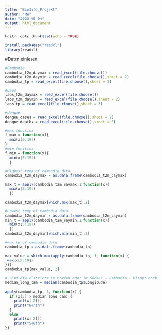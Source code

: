 ```yaml
---
title: "BioInfo_Projekt"
author: "Me"
date: "2023-05-04"
output: html_document
---
```


```r
knitr::opts_chunk$set(echo = TRUE)
```

```r
install.packages("readxl")
library(readxl)
```

#Daten einlesen
```r
#Cambodia
cambodia_t2m_daymax = read_excel(file.choose())
cambodia_t2m_daymin = read_excel(file.choose(),sheet = 2)
cambodia_tp = read_excel(file.choose(),sheet = 3)

#Laos
laos_t2m_daymax = read_excel(file.choose())
laos_t2m_daymin = read_excel(file.choose(),sheet = 2)
laos_tp = read_excel(file.choose(),sheet = 3)

#dengue
dengue_cases = read_excel(file.choose(),sheet = 2)
dengue_deaths = read_excel(file.choose(),sheet = 3)


```


```r
#max function
f_max = function(x){
  max(x[5:19])
}
#min function 
f_min = function(x){
  min(x[5:19])
  }
```


```r
#Highest temp of cambodia data
cambodia_t2m_daymax = as.data.frame(cambodia_t2m_daymax)

max_t = apply(cambodia_t2m_daymax,1,function(x){
  max(x[5:19])
  })

cambodia_t2m_daymax[which.max(max_t),2]
```

```r
#Lowest temp of cambodia data
cambodia_t2m_daymin = as.data.frame(cambodia_t2m_daymin)
min_t = apply(cambodia_t2m_daymin,1,function(x){
  min(x[5:19])
  })
cambodia_t2m_daymin[which.min(min_t),2]
```


```r
#max tp of cambodia data
cambodia_tp = as.data.frame(cambodia_tp)

max_value = which.max(apply(cambodia_tp, 1, function(x) {
 max(x[5:19])
}))
cambodia_tp[max_value, 2]
```

```r
# Sind die districts im norden oder im Süden? - Cambodia - klappt noch nicht ganz
median_long_cam = median(cambodia_tp$Longitude) 
 
apply(cambodia_tp, 1, function(x) {
  if (x[3] > median_long_cam) {
    print(x[[2]])
    print("North") 
  }
  else 
    print(x[[2]])
    print("South")
})
```